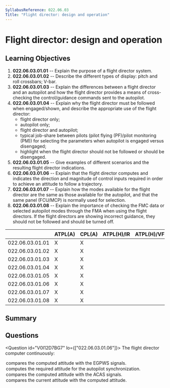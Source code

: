 ```yaml
---
SyllabusReference: 022.06.03
Title: "Flight director: design and operation"
---
```


# Flight director: design and operation

## Learning Objectives

1.  **022.06.03.01.01** -- Explain the purpose of a flight director system.
2.  **022.06.03.01.02** -- Describe the different types of display: pitch and
    roll crossbars; V-bar.
3.  **022.06.03.01.03** -- Explain the differences between a flight director and
    an autopilot and how the flight director provides a means of cross-checking
    the control/guidance commands sent to the autopilot.
4.  **022.06.03.01.04** -- Explain why the flight director must be followed when
    engaged/shown, and describe the appropriate use of the flight director:
    *   flight director only;
    *   autopilot only;
    *   flight director and autopilot;
    *   typical job-share between pilots (pilot flying (PF)/pilot monitoring (PM))
        for selecting the parameters when autopilot is engaged versus disengaged;
    *   highlight when the flight director should not be followed or should be
        disengaged.
5.  **022.06.03.01.05** -- Give examples of different scenarios and the resulting
    flight director indications.
6.  **022.06.03.01.06** -- Explain that the flight director computes and
    indicates the direction and magnitude of control inputs required in order to
    achieve an attitude to follow a trajectory.
7.  **022.06.03.01.07** -- Explain how the modes available for the flight
    director are the same as those available for the autopilot, and that the same
    panel (FCU/MCP) is normally used for selection.
8.  **022.06.03.01.08** -- Explain the importance of checking the FMC data or
    selected autopilot modes through the FMA when using the flight directors. If
    the flight directors are showing incorrect guidance, they should not be
    followed and should be turned off.

|                 | ATPL(A) | CPL(A) | ATPL(H)/IR | ATPL(H)/VFR | CPL(H) | IR | CBIR(A) |
| --------------- | ------- | ------ | ---------- | ----------- | ------ | -- | ------- |
| 022.06.03.01.01 | X       | X      |            |             |        | X  |         |
| 022.06.03.01.02 | X       | X      |            |             |        | X  |         |
| 022.06.03.01.03 | X       | X      |            |             |        | X  |         |
| 022.06.03.01.04 | X       | X      |            |             |        | X  |         |
| 022.06.03.01.05 | X       | X      |            |             |        | X  |         |
| 022.06.03.01.06 | X       | X      |            |             |        | X  |         |
| 022.06.03.01.07 | X       | X      |            |             |        | X  |         |
| 022.06.03.01.08 | X       | X      |            |             |        | X  |         |

## Summary

## Questions

<Question id="V0I12D7BG7" lo={["022.06.03.01.06"]}>
  <Text variant="oneCorrect">The flight director computer continuously:</Text>
  <Option>compares the computed attitude with the EGPWS signals.</Option>

  <Option>
    computes the required attitude for the autopilot synchronization.
  </Option>

  <Option>compares the computed attitude with the ACAS signals.</Option>

  <Option correct>
    compares the current attitude with the computed attitude.
  </Option>
</Question>
